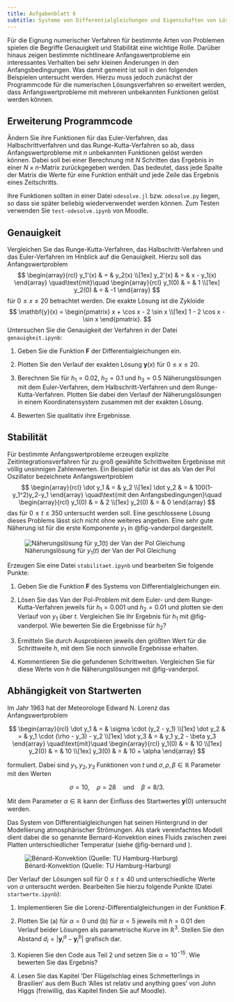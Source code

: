```yaml
---
title: Aufgabenblatt 6
subtitle: Systeme von Differentialgleichungen und Eigenschaften von Lösungsverfahren
---
```


\newcommand{\mtran}{^\top}
\newcommand{\R}{\mathbb{R}}

Für die Eignung numerischer Verfahren für bestimmte Arten von Problemen spielen die Begriffe Genauigkeit und Stabilität eine wichtige Rolle. Darüber hinaus zeigen bestimmte nichtlineare Anfangswertprobleme ein interessantes Verhalten bei sehr kleinen Änderungen in den Anfangsbedingungen. Was damit gemeint ist soll in den folgenden Beispielen untersucht werden. Hierzu muss jedoch zunächst der Programmcode für die numerischen Lösungsverfahren so erweitert werden, dass Anfangswertprobleme mit mehreren unbekannten Funktionen gelöst werden können.

## Erweiterung Programmcode

Ändern Sie ihre Funktionen für das Euler-Verfahren, das Halbschrittverfahren und das Runge-Kutta-Verfahren so ab, dass Anfangswertprobleme mit $n$ unbekannten Funktionen gelöst werden können. Dabei soll bei einer Berechnung mit $N$ Schritten das Ergebnis in einer $N \times n$-Matrix zurückgegeben werden. Das bedeutet, dass jede Spalte der Matrix die Werte für eine Funktion enthält und jede Zeile das Ergebnis eines Zeitschritts. 

Ihre Funktionen sollten in einer Datei `odesolve.jl` bzw. `odesolve.py` liegen, so dass sie später beliebig wiederverwendet werden können. Zum Testen verwenden Sie `test-odesolve.ipynb` von Moodle.

## Genauigkeit

Vergleichen Sie das Runge-Kutta-Verfahren, das Halbschritt-Verfahren und das Euler-Verfahren im Hinblick auf die Genauigkeit. Hierzu soll das Anfangswertproblem
$$
  \begin{array}{rcl}
    y_1'(x) & = & y_2(x) \\[1ex]
    y_2'(x) & = & x - y_1(x)
  \end{array}
  \quad\text{mit}\quad
  \begin{array}{rcl}
    y_1(0) & = & 1 \\[1ex]
    y_2(0) & = & -1
  \end{array}
$$
für $0 \leq x \leq 20$ betrachtet werden. Die exakte Lösung ist die Zykloide
$$
  \mathbf{y}(x)
  =
  \begin{pmatrix}
    x + \cos x - 2 \sin x \\[1ex]
    1 - 2 \cos x - \sin x
  \end{pmatrix}.
$$
Untersuchen Sie die Genauigkeit der Verfahren in der Datei `genauigkeit.ipynb`:

1. Geben Sie die Funktion $\mathbf{F}$ der Differentialgleichungen ein.

1. Plotten Sie den Verlauf der exakten Lösung $\mathbf{y}(x)$ für $0 \leq x \leq 20$.

1. Berechnen Sie für $h_1 = 0.02$, $h_2 = 0.1$ und $h_3 = 0.5$ Näherungslösungen mit dem Euler-Verfahren, dem Halbschritt-Verfahren und dem 
Runge-Kutta-Verfahren. Plotten Sie dabei den Verlauf der Näherungslösungen in einem Koordinatensystem zusammen mit der exakten Lösung.

1. Bewerten Sie qualitativ ihre Ergebnisse. 

## Stabilität

Für bestimmte Anfangswertprobleme erzeugen explizite Zeitintegrationsverfahren für zu groß gewählte Schrittweiten Ergebnisse mit völlig unsinnigen Zahlenwerten. Ein Beispiel dafür ist das als Van der Pol Oszillator bezeichnete Anfangswertproblem
$$
  \begin{array}{rcl}
    \dot y_1 & = & y_2 \\[1ex]
    \dot y_2 & = & 100(1-y_1^2)y_2-y_1
  \end{array}
  \quad\text{mit den Anfangsbedingungen}\quad
  \begin{array}{rcl}
    y_1(0) & = & 2 \\[1ex]
    y_2(0) & = & 0
  \end{array}
$$
das für $0 \leq t \leq 350$ untersucht werden soll. Eine geschlossene Lösung dieses Problems lässt sich nicht ohne weiteres angeben. Eine sehr gute Näherung ist für die erste Komponente $y_1$ in @fig-vanderpol dargestellt.

![Näherungslösung für $y_1(t)$ der Van der Pol Gleichung](bilder/vanderpol.svg){#fig-vanderpol}

Erzeugen Sie eine Datei `stabilitaet.ipynb` und bearbeiten Sie folgende Punkte:

1. Geben Sie die Funktion $\mathbf{F}$ des Systems von Differentialgleichungen ein.

1. Lösen Sie das Van der Pol-Problem mit dem Euler- und dem
  Runge-Kutta-Verfahren jeweils für $h_1 = 0.001$ und $h_2 = 0.01$ und plotten sie den Verlauf
  von $y_1$ über $t$. Vergleichen Sie Ihr Ergebnis für $h_1$ mit @fig-vanderpol. Wie bewerten Sie die Ergebnisse für $h_2$?

1. Ermitteln Sie durch Ausprobieren jeweils den größten Wert für
  die Schrittweite $h$, mit dem Sie noch sinnvolle Ergebnisse
  erhalten.

1. Kommentieren Sie die gefundenen Schrittweiten. Vergleichen Sie
  für diese Werte von $h$ die Näherungslösungen mit @fig-vanderpol.

## Abhängigkeit von Startwerten

Im Jahr 1963 hat der Meteorologe Edward N. Lorenz das Anfangswertproblem 

$$
  \begin{array}{rcl}
    \dot y_1 & = & \sigma \cdot (y_2 - y_1) \\[1ex]
    \dot y_2 & = & y_1 \cdot (\rho - y_3) - y_2 \\[1ex]
    \dot y_3 & = & y_1 y_2 - \beta y_3
  \end{array}
  \quad\text{mit}\quad
  \begin{array}{rcl}
    y_1(0) & = & 10 \\[1ex]
    y_2(0) & = & 10 \\[1ex]
    y_3(0) & = & 10 + \alpha
  \end{array}
$$

formuliert. Dabei sind $y_1, y_2, y_3$ Funktionen von $t$ und $\sigma, \rho, \beta \in \mathbb{R}$ Parameter mit den Werten

$$
  \sigma = 10, \quad \rho = 28 \quad \text{und} \quad \beta = 8/3.
$$

Mit dem Parameter $\alpha \in \mathbb{R}$ kann der Einfluss des Startwertes $\mathbf{y}(0)$ untersucht werden.

Das System von Differentialgleichungen hat seinen Hintergrund in der Modellierung atmosphärischer Strömungen. Als stark vereinfachtes Modell dient dabei die so genannte Bernard-Konvektion eines Fluids zwischen zwei Platten unterschiedlicher Temperatur (siehe @fig-bernard und \url{https://www.tuhh.de/rzt/rzt/it/Studium/seminar-lorenz}).

![Bénard-Konvektion (Quelle: TU Hamburg-Harburg)](bilder/benardkonvektion.png){#fig-bernard}

Der Verlauf der Lösungen soll für $0 \leq t \leq 40$ und unterschiedliche Werte von $\alpha$ untersucht werden. Bearbeiten Sie hierzu folgende Punkte (Datei `startwerte.ipynb`):

1. Implementieren Sie die Lorenz-Differentialgleichungen in der Funktion $\mathbf{F}$.

1. Plotten Sie (a) für $\alpha = 0$ und (b) für $\alpha = 5$ jeweils mit $h = 0.01$ den Verlauf beider Lösungen als parametrische Kurve im $\mathbb{R}^3$. Stellen Sie den Abstand $d_i = |\mathbf{y}^a_i - \mathbf{y}^b_i|$ grafisch dar.

1. Kopieren Sie den Code aus Teil 2 und setzen Sie $\alpha = 10^{-15}$. Wie bewerten Sie das Ergebnis?

1. Lesen Sie das Kapitel 'Der Flügelschlag eines Schmetterlings in Brasilien' aus dem Buch 'Alles ist relativ und anything goes' von John Higgs (freiwillig, das Kapitel finden Sie auf Moodle).





